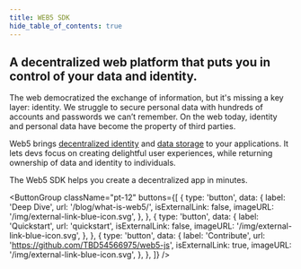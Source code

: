 ```yaml
---
title: WEB5 SDK
hide_table_of_contents: true
---
```



<head>
  <title>{content.meta.title}</title>
  <meta property="og:description" content="Documentation on Web5 SDK" />
  <meta name="description" content="Documentation on Web5 SDK" />
  <meta property="og:title" content="WEB5 SDK" />
  <meta property="og:url" content="/docs/web5"/>
  <link rel="apple-touch-icon" href="https://developer.tbd.website/img/tbd-fav-icon-main.png"/>
</head>

<div className="prose prose-pink">

## A decentralized web platform that puts you in control of your data and identity.

The web democratized the exchange of information, but it's missing a key layer: identity. We struggle to secure personal data with hundreds of accounts and passwords we can’t remember. On the web today, identity and personal data have become the property of third parties.

Web5 brings [decentralized identity](learn/decentralized-identifiers) and [data storage](learn/decentralized-web-nodes) to your applications. It lets devs focus on creating delightful user experiences, while returning ownership of data and identity to individuals.

The Web5 SDK helps you create a decentralized app in minutes.


<ButtonGroup
  className="pt-12"
  buttons={[
    {
      type: 'button',
      data: {
        label: 'Deep Dive',
        url: '/blog/what-is-web5/',
        isExternalLink: false,
        imageURL: '/img/external-link-blue-icon.svg',
      },
    },
    {
      type: 'button',
      data: {
        label: 'Quickstart',
        url: 'quickstart',
        isExternalLink: false,
        imageURL: '/img/external-link-blue-icon.svg',
      },
    },
    {
      type: 'button',
      data: {
        label: 'Contribute',
        url: 'https://github.com/TBD54566975/web5-js',
        isExternalLink: true,
        imageURL: '/img/external-link-blue-icon.svg',
      },
    },
  ]}
/>

<Divider type="slash" />

<PillarList title={content.useCases.title} pillars={content.useCases.pillars} />

</div>